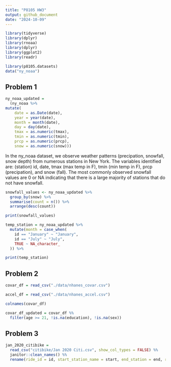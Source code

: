 ```yaml
---
title: "P8105 HW3"
output: github_document
date: "2024-10-09"
---
```


```r
library(tidyverse)
library(dplyr)
library(rnoaa)
library(dplyr)
library(ggplot2)
library(readr)
```

```r
library(p8105.datasets)
data("ny_noaa")
```

## Problem 1 

```r
ny_noaa_updated = 
  (ny_noaa %>%
mutate(
    date = as.Date(date),
    year = year(date),
    month = month(date),
    day = day(date),  
    tmax = as.numeric(tmax),
    tmin = as.numeric(tmin),
    prcp = as.numeric(prcp),
    snow = as.numeric(snow)))
```

In the ny_noaa dataset, we observe weather patterns (precipation, snowfall, snow depth) from numerous stations in New York. The variables identified are: (station) id, date, tmax (max temp in F), tmin (min temp in F), prcp (precipation), and snow (fall). The most commonly observed snowfall values are 0 or NA indicating that there is a large majority of stations that do not have snowfall. 

```r
snowfall_values <- ny_noaa_updated %>%
  group_by(snow) %>%
  summarise(count = n()) %>%
  arrange(desc(count))

print(snowfall_values)
```

```r
temp_station = ny_noaa_updated %>%
  mutate(month = case_when(
    id == "January" ~ "January",
    id == "July" ~ "July",
    TRUE ~ NA_character_  
  )) %>%

print(temp_station)
```

## Problem 2 

```r
covar_df = read_csv("./data/nhanes_covar.csv") 

accel_df = read_csv("./data/nhanes_accel.csv")

colnames(covar_df)
```

```r
covar_df_updated = covar_df %% 
  filter(age >= 21, !is.na(education), !is.na(sex))
```

## Problem 3 

```r
jan_2020_citibike = 
  read_csv("citibike/Jan 2020 Citi.csv", show_col_types = FALSE) %%
  janitor::clean_names() %% 
  rename(ride_id = id, start_station_name = start, end_station = end, rideable_type = type)
```


